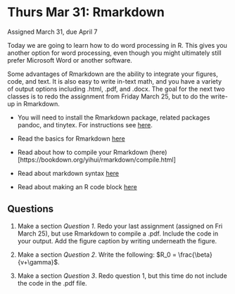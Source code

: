 # Thurs Mar 31: Rmarkdown

Assigned March 31, due April 7

Today we are going to learn how to do word processing in R. This gives you another option for word processing, even though you might ultimately still prefer Microsoft Word or another software.

Some advantages of Rmarkdown are the ability to integrate your figures, code, and text. It is also easy to write in-text math, and you have a variety of output options including .html, .pdf, and .docx. The goal for the next two classes is to redo the assignment from Friday March 25, but to do the write-up in Rmarkdown. 

- You will need to install the Rmarkdown package, related packages pandoc, and tinytex. For instructions see [here](https://bookdown.org/yihui/rmarkdown/installation.html).

- Read the basics for Rmarkdown [here](https://bookdown.org/yihui/rmarkdown/basics.html)

- Read about how to compile your Rmarkdown (here)[https://bookdown.org/yihui/rmarkdown/compile.html]

- Read about markdown syntax [here](https://bookdown.org/yihui/rmarkdown/markdown-syntax.html#inline-formatting)

- Read about making an R code block [here](https://bookdown.org/yihui/rmarkdown/r-code.html)

## Questions
1. Make a section _Question 1_. Redo your last assignment (assigned on Fri March 25), but use Rmarkdown to compile a .pdf. Include the code in your output. Add the figure caption by writing underneath the figure. 

2. Make a section _Question 2_. Write the following: $R_0 = \frac{\beta}{v+\gamma}$.

3. Make a section _Question 3_. Redo question 1, but this time do not include the code in the .pdf file.
